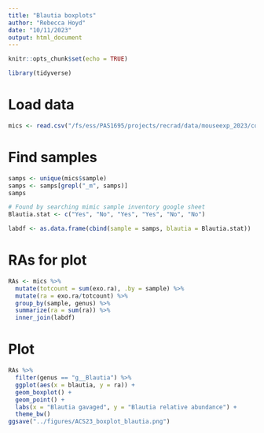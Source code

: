 ```yaml
---
title: "Blautia boxplots"
author: "Rebecca Hoyd"
date: "10/11/2023"
output: html_document
---
```


```r
knitr::opts_chunk$set(echo = TRUE)

library(tidyverse)
```

# Load data

```r
mics <- read.csv("/fs/ess/PAS1695/projects/recrad/data/mouseexp_2023/counts_exotic.csv")
```

# Find samples

```r
samps <- unique(mics$sample)
samps <- samps[grepl("_m", samps)]
samps

# Found by searching mimic sample inventory google sheet
Blautia.stat <- c("Yes", "No", "Yes", "Yes", "No", "No")

labdf <- as.data.frame(cbind(sample = samps, blautia = Blautia.stat))
```

# RAs for plot

```r
RAs <- mics %>%
  mutate(totcount = sum(exo.ra), .by = sample) %>%
  mutate(ra = exo.ra/totcount) %>%
  group_by(sample, genus) %>%
  summarize(ra = sum(ra)) %>%
  inner_join(labdf)
```

# Plot

```r
RAs %>%
  filter(genus == "g__Blautia") %>%
  ggplot(aes(x = blautia, y = ra)) +
  geom_boxplot() +
  geom_point() +
  labs(x = "Blautia gavaged", y = "Blautia relative abundance") +
  theme_bw()
ggsave("../figures/ACS23_boxplot_blautia.png")
```

